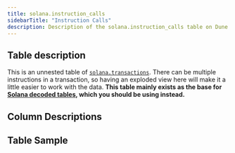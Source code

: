 ```yaml
---
title: solana.instruction_calls
sidebarTitle: "Instruction Calls"
description: Description of the solana.instruction_calls table on Dune
---
```


## Table description

This is an unnested table of [`solana.transactions`](/data-tables/solana/transactions). There can be multiple instructions in a transaction, so having an exploded view here will make it a little easier to work with the data. **This table mainly exists as the base for [Solana decoded tables](/data-tables/solana/idl-tables), which you should be using instead.**

## Column Descriptions


<ColumnDescriptions tableSchema="solana" tableName="instruction_calls" />

## Table Sample


<TableSample tableSchema="solana" tableName="instruction_calls" />